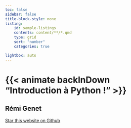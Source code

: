 ```yaml
---
toc: false
sidebar: false
title-block-style: none
listing:
    id: sample-listings
    contents: content/**/*.qmd
    type: grid
    sort: "number"
    categories: true

lightbox: auto
---
```


# {{< animate backInDown "Introduction à Python !" >}} 

## Rémi Genet

```{=html}
<a class="github-button" href="https://github.com/remigenet/Introduction-Python" data-icon="octicon-star" data-size="large" data-show-count="true" aria-label="Star this website on Github">Star this website on Github</a><script async defer src="https://buttons.github.io/buttons.js"></script>
```

